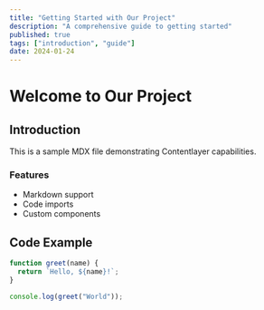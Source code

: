 ```yaml
---
title: "Getting Started with Our Project"
description: "A comprehensive guide to getting started"
published: true
tags: ["introduction", "guide"]
date: 2024-01-24
---
```


# Welcome to Our Project

## Introduction

This is a sample MDX file demonstrating Contentlayer capabilities.

### Features

- Markdown support
- Code imports
- Custom components

## Code Example

```javascript
function greet(name) {
  return `Hello, ${name}!`;
}

console.log(greet("World"));
```
